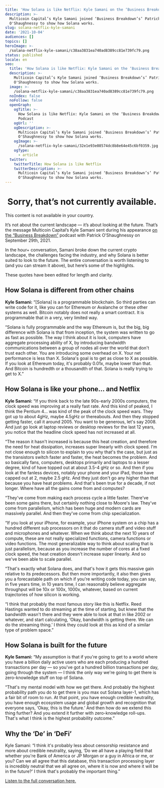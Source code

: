 ```yaml
---
title: 'How Solana is like Netflix: Kyle Samani on the ‘Business Breakdown’ Podcast'
description: >-
  Multicoin Capital’s Kyle Samani joined ‘Business Breakdown’s’ Patrick
  O'Shaughnessy to show how Solana works.
slug: solana-netflix-kyle-samani
date: '2021-10-04'
audiences: []
topics: []
heroImage: >-
  /solana-netflix-kyle-samani/c38aa3831ea740ad8389cc81e739fc79.png
status: published
locale: en
seo:
  title: 'How Solana is like Netflix: Kyle Samani on the ‘Business Breakdown’ Podcast'
  description: >-
    Multicoin Capital’s Kyle Samani joined ‘Business Breakdown’s’ Patrick
    O'Shaughnessy to show how Solana works.
  image: >-
    /solana-netflix-kyle-samani/c38aa3831ea740ad8389cc81e739fc79.png
  noIndex: false
  noFollow: false
  openGraph:
    ogTitle: >-
      How Solana is like Netflix: Kyle Samani on the ‘Business Breakdown’
      Podcast
    ogUrl: ''
    ogDescription: >-
      Multicoin Capital’s Kyle Samani joined ‘Business Breakdown’s’ Patrick
      O'Shaughnessy to show how Solana works.
    ogImage: >-
      /solana-netflix-kyle-samani/32e1e93e08574dc8b8e64e45c6bf0359.jpg
    ogType:
      - article
  twitter:
    twitterTitle: How Solana is like Netflix
    twitterDescription: >-
      Multicoin Capital’s Kyle Samani joined ‘Business Breakdown’s’ Patrick
      O'Shaughnessy to show how Solana works.
---
```


<h1 style="text-align: center;"><strong>Sorry, that’s not currently available.</strong></h1><p>       This content is not available in your country.</p>

It’s not about the current landscape — it’s about looking at the future. That’s the message Multicoin Capital’s Kyle Samani sent during his appearance [on the “Business Breakdown”](https://joincolossus.com/episodes/9013975/samani-solana-faster-cheaper-more-scalable?tab=blocks&ref=solana.ghost.io) podcast with Patrick O’Shaughnessy on September 29th, 2021.

In the hour+ conversation, Samani broke down the current crypto landscape, the challenges facing the industry, and why Solana is better suited to look to the future. The entire conversation is worth listening to (and you can stream it above), but here’s some of the highlights.

These quotes have been edited for length and clarity.

## **How Solana is different from other chains**

**Kyle Samani:** “\[Solana\] is a programmable blockchain. So third parties can write code for it, like you can for Ethereum or Avalanche or these other systems as well. Bitcoin notably does not really a smart contract. It is programmable that in a very, very limited way.

“Solana is fully programmable and the way Ethereum is, but the big, big difference with Solana is that from inception, the system was written to go as fast as possible. The way I think about it is look, computers have aggregate processing ability of X, by introducing bandwidth communications between a group of nodes all over the world that don't trust each other. You are introducing some overhead on X. Your net performance is less than X. Solana's goal is to get as close to X as possible. If you look at Ethereum today, it's probably 0.01x, maybe lower than that. And Bitcoin is hundredth or a thousandth of that. Solana is really trying to get to X.”

## **How Solana is like your phone… and Netflix**

**Kyle Samani:** “If you think back to the late 90s-early 2000s computers, the clock speed was improving at a really fast rate. And this kind of peaked, I think the Pentium 4… was kind of the peak of the clock speed wars. They got up to about 4gHz, maybe 4.5gHz or thereabouts. And then they stopped getting faster, call it around 2005. You want to be generous, let's say 2008. And just go look at laptop reviews or desktop reviews for the last 12 years, you notice that the headline clock speed has not increased at all.

“The reason it hasn't increased is because this heat creation, and therefore the need for heat dissipation, increases super linearly with clock speed. I'm not close enough to silicon to explain to you why that's the case, but just as the transistors switch faster and faster, the heat becomes the problem. And so basically fans, computers, desktops primarily and laptops to a lesser degree, kind of have topped out at about 3.5-4 gHz or so. And then if you look at the fanless devices, notably your phone and your iPad, those have capped out at 2, maybe 2.5 gHz. And they just don't go any higher than that because you have heat problems. And that's been true for a decade, if not longer. Where have all the gains come from and computes?

“They've come from making each process cycle a little faster. There've been some gains there, but certainly nothing close to Moore's law. They've come from parallelism, which has been huge and modern cards are massively parallel. And then they've come from chip specialization.

“If you look at your iPhone, for example, your iPhone system on a chip has a hundred different sub processors on it that do camera stuff and video stuff and microphones and whatever. When we think about the next 10 years of compute, these are not really specialized functions, camera functions or video functions. The most generalizable way to think about scaling that is just parallelism, because as you increase the number of cores at a fixed clock speed, the heat creation doesn't increase super linearly. And so we've been able to scale parallel.

“That's exactly what Solana does, and that's how it gets this massive gain relative to its predecessors. But then more importantly, it also then gives you a forecastable path on which if you're writing code today, you can say, in five years time, in 10 years time, I can reasonably believe aggregate throughput will be 10x or 100x, 1000x, whatever, based on current trajectories of how silicon is working.

“I think that probably the most famous story like this is Netflix. Reed Hastings wanted to do streaming at the time of starting, but knew that the bandwidth wasn't there and they were able to look at that in like 2002 or whatever, and start calculating, ‘Okay, bandwidth is getting there. We can do the streaming thing.’ I think they could look at this as kind of a similar type of problem space.”

## **How Solana is built for the future**

**Kyle Samani:** “My assumption is that if you're going to get to a world where you have a billion daily active users who are each producing a hundred transactions per day — so you've got a hundred billion transactions per day, going through the system — I think the only way we're going to get there is zero-knowledge stuff on top of Solana.

“That's my mental model with how we get there. And probably the highest probability path you do to get there is you max out Solana layer-1, which has a fair bit of room to run. At that point, you have enough credible neutrality, you have enough ecosystem usage and global growth and recognition that everyone says, ‘Okay, this is the future.’ And then how do we extend this thing further? And you extend it further with zero-knowledge roll-ups. That's what I think is the highest probability outcome.”

## **Why the ‘De’ in ‘DeFi’**

Kyle Samani: “I think it's probably less about censorship resistance and more about credible neutrality, saying, ‘Do we all have a playing field that whether you're Bank of America or JP Morgan or a guy in Africa or me, or you? Can we all agree that this database, this transaction processing layer is incredibly neutral that we all agree on, where it is now and where it will be in the future?’ I think that's probably the important thing.”

[Listen to the full conversation here.](https://joincolossus.com/episodes/9013975/samani-solana-faster-cheaper-more-scalable?tab=blocks&ref=solana.ghost.io)
